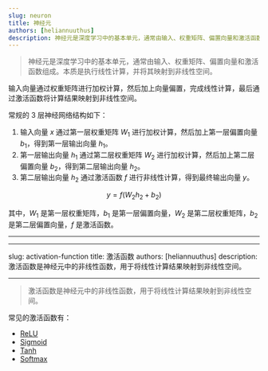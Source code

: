 ```yaml
---
slug: neuron
title: 神经元
authors: [heliannuuthus]
description: 神经元是深度学习中的基本单元，通常由输入、权重矩阵、偏置向量和激活函数组成。本质是执行线性计算，并将其映射到非线性空间。
---
```


> 神经元是深度学习中的基本单元，通常由输入、权重矩阵、偏置向量和激活函数组成。本质是执行线性计算，并将其映射到非线性空间。

输入向量通过权重矩阵进行加权计算，然后加上向量偏置，完成线性计算，最后通过激活函数将计算结果映射到非线性空间。

常规的 3 层神经网络结构如下：

1. 输入向量 $x$ 通过第一层权重矩阵 $W_1$ 进行加权计算，然后加上第一层偏置向量 $b_1$，得到第一层输出向量 $h_1$。
2. 第一层输出向量 $h_1$ 通过第二层权重矩阵 $W_2$ 进行加权计算，然后加上第二层偏置向量 $b_2$，得到第二层输出向量 $h_2$。
3. 第二层输出向量 $h_2$ 通过激活函数 $f$ 进行非线性计算，得到最终输出向量 $y$。

$$
y = f(W_2 h_2 + b_2)
$$

其中，$W_1$ 是第一层权重矩阵，$b_1$ 是第一层偏置向量，$W_2$ 是第二层权重矩阵，$b_2$ 是第二层偏置向量，$f$ 是激活函数。

---

---

slug: activation-function
title: 激活函数
authors: [heliannuuthus]
description: 激活函数是神经元中的非线性函数，用于将线性计算结果映射到非线性空间。

---

> 激活函数是神经元中的非线性函数，用于将线性计算结果映射到非线性空间。

常见的激活函数有：

- [ReLU](<https://en.wikipedia.org/wiki/Rectifier_(neural_networks)>)
- [Sigmoid](https://en.wikipedia.org/wiki/Sigmoid_function)
- [Tanh](https://en.wikipedia.org/wiki/Hyperbolic_tangent)
- [Softmax](https://en.wikipedia.org/wiki/Softmax_function)
